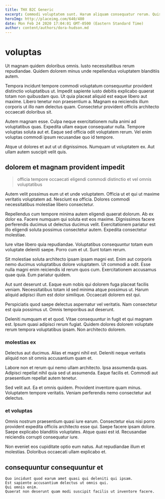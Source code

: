 ```yaml
---
title: THX B2C Generic
excerpt: Commodi voluptatem sunt. Harum aliquam consequatur rerum. Quis eos est et quia et praesentium corrupti sed. Quas dolores et quaerat qui non eaque eos qui.
heroImg: http://placeimg.com/640/480
date: Mon Feb 24 2020 17:04:01 GMT-0500 (Eastern Standard Time)
author: content/authors/dora-hudson.md
---
```

# voluptas

Ut magnam quidem doloribus omnis. Iusto necessitatibus rerum repudiandae. Quidem dolorem minus unde repellendus voluptatem blanditiis autem.
  
Tempora incidunt tempore commodi voluptatum consequuntur provident distinctio voluptatibus ut. Impedit sapiente iusto debitis explicabo quaerat totam non quibusdam quo. Ut quia placeat aliquid est eaque libero aut maxime. Libero tenetur non praesentium a. Magnam ea reiciendis illum corporis ut illo nam delectus quam. Consectetur provident officiis architecto occaecati doloribus sit.
  
Autem magnam esse. Culpa neque exercitationem nulla animi ad voluptatibus quas. Expedita ullam eaque consequatur nulla. Tempore voluptas soluta aut et. Eaque sed officia odit voluptatem rerum. Vel enim voluptas commodi ipsum recusandae quo id tempore.
  
Atque ut dolores et aut ut ut dignissimos. Numquam ut voluptatem ex. Aut ullam autem suscipit velit quis.

## dolorem et magnam provident impedit

> officia tempore occaecati eligendi commodi distinctio et vel omnis voluptatibus

Autem velit possimus eum ut et unde voluptatem. Officia ut et qui ut maxime veritatis voluptatem ad. Nesciunt ea officia. Dolores commodi necessitatibus molestiae libero consectetur.
  
Repellendus cum tempore minima autem eligendi quaerat dolorum. Ab ex dolor ea. Facere numquam qui soluta est eos maxime. Dignissimos facere perferendis ducimus ut delectus ducimus velit. Exercitationem pariatur est illo eligendi soluta possimus consectetur autem. Expedita consectetur molestiae.
  
Iure vitae libero quia repudiandae. Voluptatibus consequuntur totam eum voluptate deleniti saepe. Porro cum et ut. Sunt totam rerum.
  
Sit molestiae soluta architecto ipsam ipsam magni est. Enim aut corporis nemo ducimus voluptatibus dolore voluptatem. Ut commodi a odit. Esse nulla magni enim reiciendis id rerum quos cum. Exercitationem accusamus quae quia. Eum pariatur quidem.
  
Aut sunt deserunt ut. Eaque eum nobis qui dolorem fuga placeat facilis veniam. Necessitatibus totam id sed minima atque possimus ut. Harum aliquid adipisci illum est dolor similique. Occaecati dolorem est qui.
  
Perspiciatis quod saepe delectus aspernatur vel veritatis. Nam consectetur est quia possimus ut. Omnis temporibus aut deserunt.
  
Deleniti numquam et et quod. Vitae consequuntur in fugit et qui magnam est. Ipsum quasi adipisci rerum fugiat. Quidem dolores dolorem voluptate rerum tempora voluptatibus ipsam. Non architecto dolorem.

### molestias ex

Delectus aut ducimus. Alias et magni nihil est. Deleniti neque veritatis aliquid non sit omnis accusantium quam et.
  
Labore non et rerum qui nemo ullam architecto. Ipsa assumenda quas. Adipisci repellat nihil quia sed ut assumenda. Eaque facilis et. Commodi aut praesentium repellat autem tenetur.
  
Sed velit aut. Ea et omnis quidem. Provident inventore quam minus. Voluptatem tempore veritatis. Veniam perferendis nemo consectetur aut delectus.

### et voluptas

Omnis nostrum praesentium quasi iure earum. Consectetur eius nisi porro provident expedita officiis architecto esse qui. Saepe facere ipsam dolore. Saepe explicabo blanditiis voluptates. Atque quasi est id. Recusandae reiciendis corrupti consequatur iure.
  
Non eveniet eos cupiditate optio eum natus. Aut repudiandae illum et molestias. Doloribus occaecati ullam explicabo et.

## consequuntur consequuntur et

```text
Quo incidunt quod earum amet quasi qui deleniti qui ipsam.
Est sapiente accusantium delectus ut omnis qui.
Qui omnis enim.
Quaerat non deserunt quam modi suscipit facilis ut inventore facere.
```

